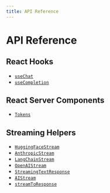 ```yaml
---
title: API Reference
---
```


# API Reference

## React Hooks

- [`useChat`](./api-reference/use-chat)
- [`useCompletion`](./api-reference/use-completion)


## React Server Components

- [`Tokens`](./api-reference/tokens)

## Streaming Helpers

- [`HuggingFaceStream`](./api-reference/huggingface-stream)
- [`AnthropicStream`](./api-reference/anthropic-stream)
- [`LangChainStream`](./api-reference/langchain-stream)
- [`OpenAIStream`](./api-reference/openai-stream)
- [`StreamingTextResponse`](./api-reference/streaming-text-response)
- [`AIStream`](./api-reference/ai-stream)
- [`streamToResponse`](./api-reference/stream-to-response)
